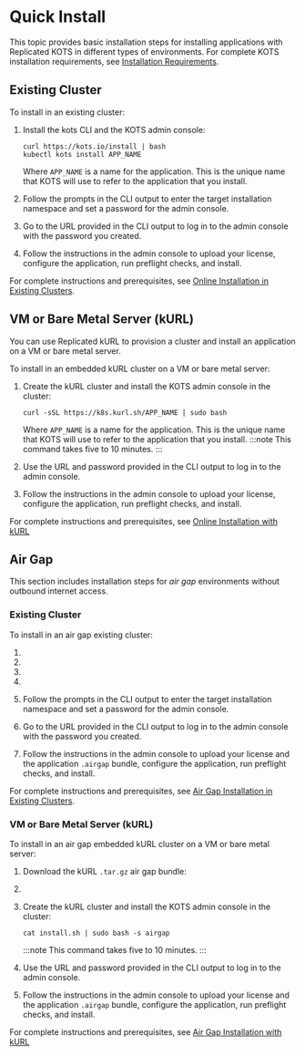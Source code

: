 
# Quick Install

This topic provides basic installation steps for installing applications with Replicated KOTS in different types of environments. For complete KOTS installation requirements, see [Installation Requirements](installing-general-requirements).

## Existing Cluster

To install in an existing cluster:

1. Install the kots CLI and the KOTS admin console:

    ```shell
    curl https://kots.io/install | bash
    kubectl kots install APP_NAME
    ``` 
    Where `APP_NAME` is a name for the application. This is the unique name that KOTS will use to refer to the application that you install.

1. Follow the prompts in the CLI output to enter the target installation namespace and set a password for the admin console.

1. Go to the URL provided in the CLI output to log in to the admin console with the password you created.

1. Follow the instructions in the admin console to upload your license, configure the application, run preflight checks, and install.

For complete instructions and prerequisites, see [Online Installation in Existing Clusters](/enterprise/installing-existing-cluster).

## VM or Bare Metal Server (kURL)

You can use Replicated kURL to provision a cluster and install an application on a VM or bare metal server.

To install in an embedded kURL cluster on a VM or bare metal server:

1. Create the kURL cluster and install the KOTS admin console in the cluster:

   ```
   curl -sSL https://k8s.kurl.sh/APP_NAME | sudo bash
   ```
   Where `APP_NAME` is a name for the application. This is the unique name that KOTS will use to refer to the application that you install.
   :::note
   This command takes five to 10 minutes.
   :::

1. Use the URL and password provided in the CLI output to log in to the admin console.

1. Follow the instructions in the admin console to upload your license, configure the application, run preflight checks, and install.

For complete instructions and prerequisites, see [Online Installation with kURL](/enterprise/installing-embedded-cluster)

## Air Gap

This section includes installation steps for _air gap_ environments without outbound internet access.

### Existing Cluster

To install in an air gap existing cluster:

1. <InstallKotsCli/>

1. <DownloadKotsBundle/>

1. <PushKotsImages/>

1. <InstallKotsAirgap/>

1. Follow the prompts in the CLI output to enter the target installation namespace and set a password for the admin console.

1. Go to the URL provided in the CLI output to log in to the admin console with the password you created.

1. Follow the instructions in the admin console to upload your license and the application `.airgap` bundle, configure the application, run preflight checks, and install.

For complete instructions and prerequisites, see [Air Gap Installation in Existing Clusters](/enterprise/installing-existing-cluster-airgap).

### VM or Bare Metal Server (kURL)

To install in an air gap embedded kURL cluster on a VM or bare metal server:

1. Download the kURL `.tar.gz` air gap bundle:

   <DownloadkURLBundle/>

1. <ExtractKurlBundle/>

1. Create the kURL cluster and install the KOTS admin console in the cluster:

   ```
   cat install.sh | sudo bash -s airgap
   ```
   :::note
   This command takes five to 10 minutes.
   :::

1. Use the URL and password provided in the CLI output to log in to the admin console.

1. Follow the instructions in the admin console to upload your license and the application `.airgap` bundle, configure the application, run preflight checks, and install.

For complete instructions and prerequisites, see [Air Gap Installation with kURL](/enterprise/installing-embedded-airgapped)